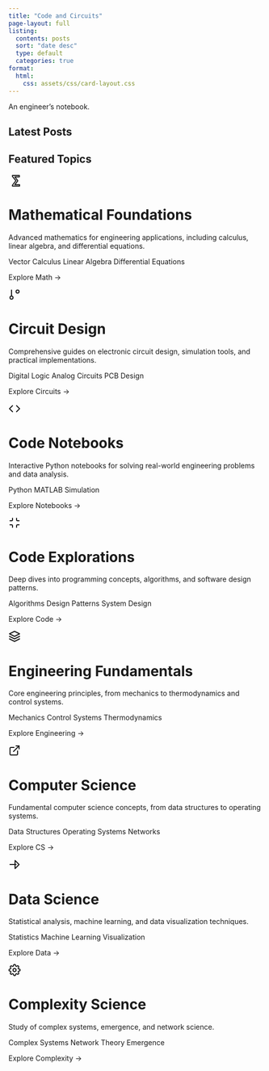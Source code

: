 ```yaml
---
title: "Code and Circuits"
page-layout: full
listing:
  contents: posts
  sort: "date desc"
  type: default
  categories: true
format:
  html:
    css: assets/css/card-layout.css
---
```


::: {.section-description}
An engineer's notebook.
:::

## Latest Posts

::: {#listing}
:::

## Featured Topics

:::: {.card-grid}

<div class="card math-card">
<div class="card-header">
<div class="icon-container">
  <svg xmlns="http://www.w3.org/2000/svg" width="24" height="24" viewBox="0 0 24 24" fill="none" stroke="currentColor" stroke-width="2" stroke-linecap="round" stroke-linejoin="round">
    <text x="6" y="20" font-size="24" font-weight="bold">∑</text>
  </svg>
</div>
<h1 class="card-title">Mathematical Foundations</h1>
</div>

Advanced mathematics for engineering applications, including calculus, linear algebra, and differential equations.

<div class="tag-container">
<span class="tag">Vector Calculus</span>
<span class="tag">Linear Algebra</span>
<span class="tag">Differential Equations</span>
</div>

[Explore Math →]{.explore-link}
</div>

<div class="card circuit-card">
<div class="card-header">
<div class="icon-container">
  <svg xmlns="http://www.w3.org/2000/svg" width="24" height="24" viewBox="0 0 24 24" fill="none" stroke="currentColor" stroke-width="2" stroke-linecap="round" stroke-linejoin="round">
    <path d="M6 3v12"/>
    <path d="M18 9a3 3 0 1 0 0-6 3 3 0 0 0 0 6z"/>
    <path d="M6 21a3 3 0 1 0 0-6 3 3 0 0 0 0 6z"/>
  </svg>
</div>
<h1 class="card-title">Circuit Design</h1>
</div>

Comprehensive guides on electronic circuit design, simulation tools, and practical implementations.

<div class="tag-container">
<span class="tag">Digital Logic</span>
<span class="tag">Analog Circuits</span>
<span class="tag">PCB Design</span>
</div>

[Explore Circuits →]{.explore-link}
</div>

<div class="card code-card">
<div class="card-header">
<div class="icon-container">
  <svg xmlns="http://www.w3.org/2000/svg" width="24" height="24" viewBox="0 0 24 24" fill="none" stroke="currentColor" stroke-width="2" stroke-linecap="round" stroke-linejoin="round">
    <polyline points="16 18 22 12 16 6"/>
    <polyline points="8 6 2 12 8 18"/>
  </svg>
</div>
<h1 class="card-title">Code Notebooks</h1>
</div>

Interactive Python notebooks for solving real-world engineering problems and data analysis.

<div class="tag-container">
<span class="tag">Python</span>
<span class="tag">MATLAB</span>
<span class="tag">Simulation</span>
</div>

[Explore Notebooks →]{.explore-link}
</div>

<div class="card code-explore-card">
<div class="card-header">
<div class="icon-container">
  <svg xmlns="http://www.w3.org/2000/svg" width="24" height="24" viewBox="0 0 24 24" fill="none" stroke="currentColor" stroke-width="2" stroke-linecap="round" stroke-linejoin="round">
    <path d="M8 3v3a2 2 0 0 1-2 2H3m18 0h-3a2 2 0 0 1-2-2V3m0 18v-3a2 2 0 0 1 2-2h3M3 16h3a2 2 0 0 1 2 2v3"/>
  </svg>
</div>
<h1 class="card-title">Code Explorations</h1>
</div>

Deep dives into programming concepts, algorithms, and software design patterns.

<div class="tag-container">
<span class="tag">Algorithms</span>
<span class="tag">Design Patterns</span>
<span class="tag">System Design</span>
</div>

[Explore Code →]{.explore-link}
</div>

<div class="card eng-card">
<div class="card-header">
<div class="icon-container">
  <svg xmlns="http://www.w3.org/2000/svg" width="24" height="24" viewBox="0 0 24 24" fill="none" stroke="currentColor" stroke-width="2" stroke-linecap="round" stroke-linejoin="round">
    <path d="M12 2L2 7l10 5 10-5-10-5zM2 17l10 5 10-5M2 12l10 5 10-5"/>
  </svg>
</div>
<h1 class="card-title">Engineering Fundamentals</h1>
</div>

Core engineering principles, from mechanics to thermodynamics and control systems.

<div class="tag-container">
<span class="tag">Mechanics</span>
<span class="tag">Control Systems</span>
<span class="tag">Thermodynamics</span>
</div>

[Explore Engineering →]{.explore-link}
</div>

<div class="card cs-card">
<div class="card-header">
<div class="icon-container">
  <svg xmlns="http://www.w3.org/2000/svg" width="24" height="24" viewBox="0 0 24 24" fill="none" stroke="currentColor" stroke-width="2" stroke-linecap="round" stroke-linejoin="round">
    <path d="M18 13v6a2 2 0 0 1-2 2H5a2 2 0 0 1-2-2V8a2 2 0 0 1 2-2h6"/>
    <polyline points="15 3 21 3 21 9"/>
    <line x1="10" y1="14" x2="21" y2="3"/>
  </svg>
</div>
<h1 class="card-title">Computer Science</h1>
</div>

Fundamental computer science concepts, from data structures to operating systems.

<div class="tag-container">
<span class="tag">Data Structures</span>
<span class="tag">Operating Systems</span>
<span class="tag">Networks</span>
</div>

[Explore CS →]{.explore-link}
</div>

<div class="card data-card">
<div class="card-header">
<div class="icon-container">
  <svg xmlns="http://www.w3.org/2000/svg" width="24" height="24" viewBox="0 0 24 24" fill="none" stroke="currentColor" stroke-width="2" stroke-linecap="round" stroke-linejoin="round">
    <path d="M21 12l-8-8v16l8-8z"/>
    <path d="M3 12h12"/>
  </svg>
</div>
<h1 class="card-title">Data Science</h1>
</div>

Statistical analysis, machine learning, and data visualization techniques.

<div class="tag-container">
<span class="tag">Statistics</span>
<span class="tag">Machine Learning</span>
<span class="tag">Visualization</span>
</div>

[Explore Data →]{.explore-link}
</div>

<div class="card complexity-card">
<div class="card-header">
<div class="icon-container">
  <svg xmlns="http://www.w3.org/2000/svg" width="24" height="24" viewBox="0 0 24 24" fill="none" stroke="currentColor" stroke-width="2" stroke-linecap="round" stroke-linejoin="round">
    <circle cx="12" cy="12" r="3"/>
    <path d="M19.4 15a1.65 1.65 0 0 0 .33 1.82l.06.06a2 2 0 0 1 0 2.83 2 2 0 0 1-2.83 0l-.06-.06a1.65 1.65 0 0 0-1.82-.33 1.65 1.65 0 0 0-1 1.51V21a2 2 0 0 1-2 2 2 2 0 0 1-2-2v-.09A1.65 1.65 0 0 0 9 19.4a1.65 1.65 0 0 0-1.82.33l-.06.06a2 2 0 0 1-2.83 0 2 2 0 0 1 0-2.83l.06-.06a1.65 1.65 0 0 0 .33-1.82 1.65 1.65 0 0 0-1.51-1H3a2 2 0 0 1-2-2 2 2 0 0 1 2-2h.09A1.65 1.65 0 0 0 4.6 9a1.65 1.65 0 0 0-.33-1.82l-.06-.06a2 2 0 0 1 0-2.83 2 2 0 0 1 2.83 0l.06.06a1.65 1.65 0 0 0 1.82.33H9a1.65 1.65 0 0 0 1-1.51V3a2 2 0 0 1 2-2 2 2 0 0 1 2 2v.09a1.65 1.65 0 0 0 1 1.51 1.65 1.65 0 0 0 1.82-.33l.06-.06a2 2 0 0 1 2.83 0 2 2 0 0 1 0 2.83l-.06.06a1.65 1.65 0 0 0-.33 1.82V9a1.65 1.65 0 0 0 1.51 1H21a2 2 0 0 1 2 2 2 2 0 0 1-2 2h-.09a1.65 1.65 0 0 0-1.51 1z"/>
  </svg>
</div>
<h1 class="card-title">Complexity Science</h1>
</div>

Study of complex systems, emergence, and network science.

<div class="tag-container">
<span class="tag">Complex Systems</span>
<span class="tag">Network Theory</span>
<span class="tag">Emergence</span>
</div>

[Explore Complexity →]{.explore-link}
</div>

::::
